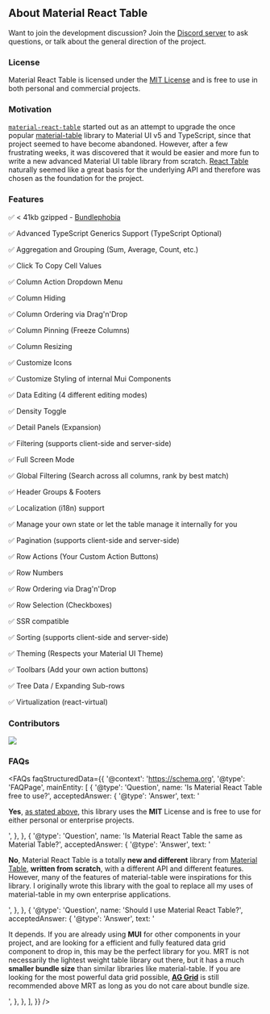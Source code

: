 
<Head>
  <title>About - Material React Table</title>
  <meta
    name="description"
    content="About Material React Table. A fully-featured table component library for React based on TanStack Table V8 and Material Design."
  />
</Head>

## About Material React Table

Want to join the development discussion? Join the [Discord server](https://discord.gg/5wqyRx6fnm) to ask questions, or talk about the general direction of the project.

### License

Material React Table is licensed under the [MIT License](https://github.com/KevinVandy/material-react-table/blob/main/LICENSE) and is free to use in both personal and commercial projects.

### Motivation

[`material-react-table`](https://www.npmjs.com/package/material-react-table) started out as an attempt to upgrade the once popular [material-table](https://material-table.com/) library to Material UI v5 and TypeScript, since that project seemed to have become abandoned. However, after a few frustrating weeks, it was discovered that it would be easier and more fun to write a new advanced Material UI table library from scratch. [React Table](https://react-table.tanstack.com/) naturally seemed like a great basis for the underlying API and therefore was chosen as the foundation for the project.

### Features

✅ < 41kb gzipped - [Bundlephobia](https://bundlephobia.com/package/material-react-table)

✅ Advanced TypeScript Generics Support (TypeScript Optional)

✅ Aggregation and Grouping (Sum, Average, Count, etc.)

✅ Click To Copy Cell Values

✅ Column Action Dropdown Menu

✅ Column Hiding

✅ Column Ordering via Drag'n'Drop

✅ Column Pinning (Freeze Columns)

✅ Column Resizing

✅ Customize Icons

✅ Customize Styling of internal Mui Components

✅ Data Editing (4 different editing modes)

✅ Density Toggle

✅ Detail Panels (Expansion)

✅ Filtering (supports client-side and server-side)

✅ Full Screen Mode

✅ Global Filtering (Search across all columns, rank by best match)

✅ Header Groups & Footers

✅ Localization (i18n) support

✅ Manage your own state or let the table manage it internally for you

✅ Pagination (supports client-side and server-side)

✅ Row Actions (Your Custom Action Buttons)

✅ Row Numbers

✅ Row Ordering via Drag'n'Drop

✅ Row Selection (Checkboxes)

✅ SSR compatible

✅ Sorting (supports client-side and server-side)

✅ Theming (Respects your Material UI Theme)

✅ Toolbars (Add your own action buttons)

✅ Tree Data / Expanding Sub-rows

✅ Virtualization (react-virtual)

### Contributors

<Contributors />

<div style={{ textAlign: 'center' }}>
  <a
    href="https://github.com/kevinvandy/material-react-table/graphs/contributors"
    target="_blank"
    rel="noreferrer"
  >
    <img src="https://contrib.rocks/image?repo=kevinvandy/material-react-table" />
  </a>
</div>

<LinkCards />

### FAQs

<FAQs
  faqStructuredData={{
    '@context': 'https://schema.org',
    '@type': 'FAQPage',
    mainEntity: [
      {
        '@type': 'Question',
        name: 'Is Material React Table free to use?',
        acceptedAnswer: {
          '@type': 'Answer',
          text: '<p><b>Yes</b>, <a href="https://www.material-react-table.com/about#faqs">as stated above</a>, this library uses the <b>MIT</b> License and is free to use for either personal or enterprise projects.</p>',
        },
      },
      {
        '@type': 'Question',
        name: 'Is Material React Table the same as Material Table?',
        acceptedAnswer: {
          '@type': 'Answer',
          text: '<p><b>No</b>, Material React Table is a totally <b>new and different</b> library from <a href="https://material-table.com/" target="_blank">Material Table</a>, <b>written from scratch</b>, with a different API and different features. However, many of the features of material-table were inspirations for this library. I originally wrote this library with the goal to replace all my uses of material-table in my own enterprise applications.</p>',
        },
      },
      {
        '@type': 'Question',
        name: 'Should I use Material React Table?',
        acceptedAnswer: {
          '@type': 'Answer',
          text: '<p>It depends. If you are already using <b>MUI</b> for other components in your project, and are looking for a efficient and fully featured data grid component to drop in, this may be the perfect library for you. MRT is not necessarily the lightest weight table library out there, but it has a much <b>smaller bundle size</b> than similar libraries like material-table. If you are looking for the most powerful data grid possible, <a href="https://www.ag-grid.com/" target="_blank"><b>AG Grid</b></a> is still recommended above MRT as long as you do not care about bundle size.</p>',
        },
      },
    ],
  }}
/>
